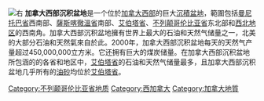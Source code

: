 {{Expand language|1=en|time=2021-01-18T11:31:40+00:00}}
[[File:Canada_geological_map-WCSB.JPG|右]]
'''加拿大西部沉积盆地'''是一个位於[[加拿大|加拿大西部]]的巨大[[沉積盆地|沉積盆地]]，範圍包括[[曼尼托巴省|曼尼托巴省]]西南部、[[薩斯喀徹溫省|薩斯喀徹溫省]]南部、[[艾伯塔省|艾伯塔省]]、[[不列颠哥伦比亚省|不列颠哥伦比亚省]]东北部和[[西北地区_(加拿大)|西北地区]]的西南角。加拿大西部沉积盆地擁有世界上最大的石油和天然气储量之一，北美的大部分石油和天然氣來自於此。2000年，加拿大西部沉积盆地每天的天然气产量超过450,000,000立方米。它还拥有巨大的煤炭储量。在加拿大西部沉积盆地所包涵的的各省和地区中，[[艾伯塔省|艾伯塔省]]的石油和天然气储量最多，且加拿大西部沉积盆地几乎所有的[[油砂|油砂]]均位於[[艾伯塔省|艾伯塔省]]。

[[Category:不列颠哥伦比亚省地质|Category:不列颠哥伦比亚省地质]]
[[Category:西加拿大|Category:西加拿大]]
[[Category:加拿大地質|Category:加拿大地質]]